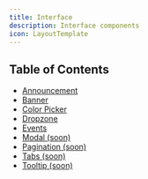 ```yaml
---
title: Interface
description: Interface components
icon: LayoutTemplate
---
```



## Table of Contents

- [Announcement](./announcement.mdx)
- [Banner](./banner.mdx)
- [Color Picker](./color-picker.mdx)
- [Dropzone](./dropzone.mdx)
- [Events](./events.mdx)
- [Modal (soon)](./modal.mdx)
- [Pagination (soon)](./pagination.mdx)
- [Tabs (soon)](./tabs.mdx)
- [Tooltip (soon)](./tooltip.mdx)
